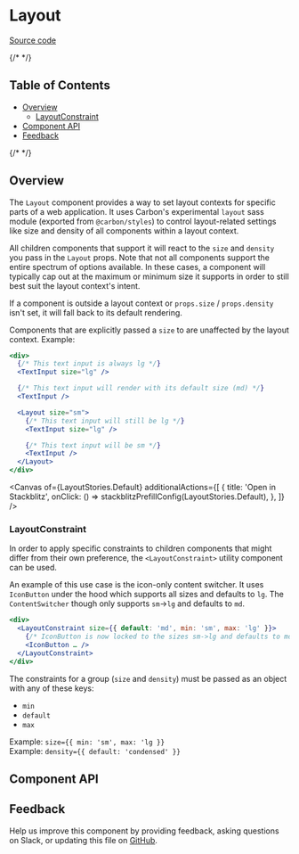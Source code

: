 
<Meta isTemplate />

# Layout

[Source code](https://github.com/carbon-design-system/carbon/tree/main/packages/react/src/components/Layout)

{/* <!-- START doctoc generated TOC please keep comment here to allow auto update --> <!-- DON'T EDIT THIS SECTION, INSTEAD RE-RUN doctoc TO UPDATE --> */}

## Table of Contents

- [Overview](#overview)
  - [LayoutConstraint](#layoutconstraint)
- [Component API](#component-api)
- [Feedback](#feedback)

{/* <!-- END doctoc generated TOC please keep comment here to allow auto update --> */}

## Overview

The `Layout` component provides a way to set layout contexts for specific parts
of a web application. It uses Carbon's experimental `layout` sass module
(exported from `@carbon/styles`) to control layout-related settings like size
and density of all components within a layout context.

All children components that support it will react to the `size` and `density`
you pass in the `Layout` props. Note that not all components support the entire
spectrum of options available. In these cases, a component will typically cap
out at the maximum or minimum size it supports in order to still best suit the
layout context's intent.

If a component is outside a layout context or `props.size` / `props.density`
isn't set, it will fall back to its default rendering.

Components that are explicitly passed a `size` to are unaffected by the layout
context. Example:

```jsx
<div>
  {/* This text input is always lg */}
  <TextInput size="lg" />

  {/* This text input will render with its default size (md) */}
  <TextInput />

  <Layout size="sm">
    {/* This text input will still be lg */}
    <TextInput size="lg" />

    {/* This text input will be sm */}
    <TextInput />
  </Layout>
</div>
```

<Canvas
  of={LayoutStories.Default}
  additionalActions={[
    {
      title: 'Open in Stackblitz',
      onClick: () => stackblitzPrefillConfig(LayoutStories.Default),
    },
  ]}
/>

### LayoutConstraint

In order to apply specific constraints to children components that might differ
from their own preference, the `<LayoutConstraint>` utility component can be
used.

An example of this use case is the icon-only content switcher. It uses
`IconButton` under the hood which supports all sizes and defaults to `lg`. The
`ContentSwitcher` though only supports `sm`->`lg` and defaults to `md`.

```jsx
<div>
  <LayoutConstraint size={{ default: 'md', min: 'sm', max: 'lg' }}>
    {/* IconButton is now locked to the sizes sm->lg and defaults to md */}
    <IconButton … />
  </LayoutConstraint>
</div>
```

The constraints for a group (`size` and `density`) must be passed as an object
with any of these keys:

- `min`
- `default`
- `max`

Example: `size={{ min: 'sm', max: 'lg }}`<br /> Example:
`density={{ default: 'condensed' }}`

## Component API

<ArgTypes />

## Feedback

Help us improve this component by providing feedback, asking questions on Slack,
or updating this file on
[GitHub](https://github.com/carbon-design-system/carbon/edit/main/packages/react/src/components/Layout/Layout.mdx).
